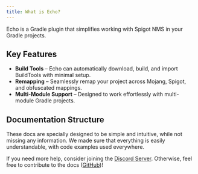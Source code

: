 ```yaml
---
title: What is Echo?
---
```


Echo is a Gradle plugin that simplifies working with Spigot NMS in your Gradle projects.

## Key Features

- **Build Tools** – Echo can automatically download, build, and import BuildTools with minimal setup.
- **Remapping** – Seamlessly remap your project across Mojang, Spigot, and obfuscated mappings.
- **Multi-Module Support** – Designed to work effortlessly with multi-module Gradle projects.

## Documentation Structure

These docs are specially designed to be simple and intuitive, while not missing any information. We made sure that everything is easily understandable, with code examples used everywhere.

If you need more help, consider joining the [Discord Server](https://discord.undefinedcreations.com/).
Otherwise, feel free to contribute to the docs ([GitHub](https://github.com/UndefinedCreation/docs))!
